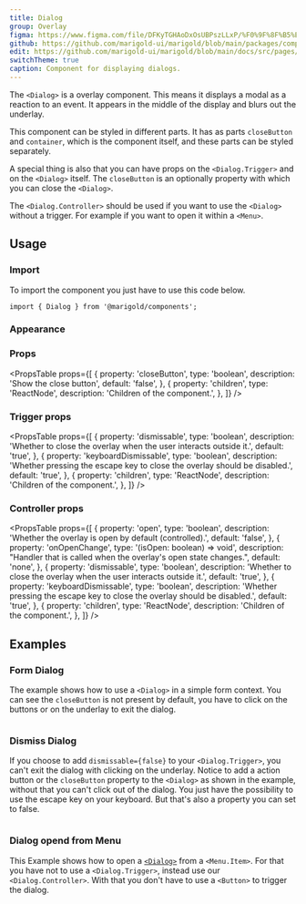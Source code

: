 ```yaml
---
title: Dialog
group: Overlay
figma: https://www.figma.com/file/DFKyTGHAoDxOsUBPszLLxP/%F0%9F%8F%B5%EF%B8%8FMarigold?node-id=845%3A1095
github: https://github.com/marigold-ui/marigold/blob/main/packages/components/src/Dialog/Dialog.tsx
edit: https://github.com/marigold-ui/marigold/blob/main/docs/src/pages/components/dialog.mdx
switchTheme: true
caption: Component for displaying dialogs.
---
```


The `<Dialog>` is a overlay component. This means it displays a modal as a reaction to an event. It appears in the middle of the display and blurs out the underlay.

This component can be styled in different parts. It has as parts `closeButton` and `container`, which is the component itself, and these parts can be styled separately.

A special thing is also that you can have props on the `<Dialog.Trigger>` and on the `<Dialog>` itself. The `closeButton` is an optionally property with which you can close the `<Dialog>`.

The `<Dialog.Controller>` should be used if you want to use the `<Dialog>` without a trigger. For example if you want to open it within a `<Menu>`.

<Preview>
  <DialogDemo />
</Preview>

## Usage

### Import

To import the component you just have to use this code below.

```tsx
import { Dialog } from '@marigold/components';
```

### Appearance

<AppearanceTable component={title} />

### Props

<PropsTable
  props={[
    {
      property: 'closeButton',
      type: 'boolean',
      description: 'Show the close button',
      default: 'false',
    },
    {
      property: 'children',
      type: 'ReactNode',
      description: 'Children of the component.',
    },
  ]}
/>

### Trigger props

<PropsTable
  props={[
    {
      property: 'dismissable',
      type: 'boolean',
      description:
        'Whether to close the overlay when the user interacts outside it.',
      default: 'true',
    },
    {
      property: 'keyboardDismissable',
      type: 'boolean',
      description:
        'Whether pressing the escape key to close the overlay should be disabled.',
      default: 'true',
    },
    {
      property: 'children',
      type: 'ReactNode',
      description: 'Children of the component.',
    },
  ]}
/>

### Controller props

<PropsTable
  props={[
    {
      property: 'open',
      type: 'boolean',
      description: 'Whether the overlay is open by default (controlled).',
      default: 'false',
    },
    {
      property: 'onOpenChange',
      type: '(isOpen: boolean) => void',
      description:
        "Handler that is called when the overlay's open state changes.",
      default: 'none',
    },
    {
      property: 'dismissable',
      type: 'boolean',
      description:
        'Whether to close the overlay when the user interacts outside it.',
      default: 'true',
    },
    {
      property: 'keyboardDismissable',
      type: 'boolean',
      description:
        'Whether pressing the escape key to close the overlay should be disabled.',
      default: 'true',
    },
    {
      property: 'children',
      type: 'ReactNode',
      description: 'Children of the component.',
    },
  ]}
/>

## Examples

### Form Dialog

The example shows how to use a `<Dialog>` in a simple form context. You can see the `closeButton` is not present by default, you have to click on the buttons or on the underlay to exit the dialog.

```tsx preview file=components/Dialog/dialog-form.demo.tsx

```

### Dismiss Dialog

If you choose to add `dismissable={false}` to your `<Dialog.Trigger>`, you can't exit the dialog with clicking on the underlay. Notice to add a action button or the `closeButton` property to the `<Dialog>` as shown in the example, without that you can't click out of the dialog. You just have the possibility to use the escape key on your keyboard. But that's also a property you can set to false.

```tsx preview file=components/Dialog/dialog-dismiss.demo.tsx

```

### Dialog opend from Menu

This Example shows how to open a [`<Dialog>`](/components/dialog/) from a `<Menu.Item>`.
For that you have not to use a `<Dialog.Trigger>`, instead use our `<Dialog.Controller>`. With that you don't have to use a `<Button>` to trigger the dialog.

```tsx preview file=components/Menu/menu-open-dialog.demo.tsx

```
